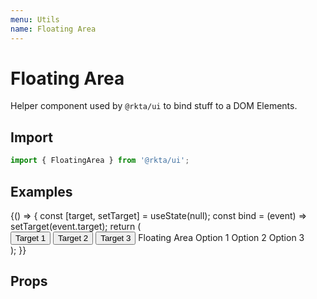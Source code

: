 ```yaml
---
menu: Utils
name: Floating Area
---
```



# Floating Area

Helper component used by `@rkta/ui` to bind stuff to a DOM Elements.

## Import

```javascript
import { FloatingArea } from '@rkta/ui';
```

## Examples

<Playground>
  {() => {
    const [target, setTarget] = useState(null);
    const bind = (event) => setTarget(event.target);
    return (
      <div style={{ display: 'flex', justifyContent: 'space-between', padding: 8 }}>
        <Button bgColor="primary" onClick={bind}>
          Target 1
        </Button>
        <Button bgColor="primary" onClick={bind}>
          Target 2
        </Button>
        <Button bgColor="primary" onClick={bind}>
          Target 3
        </Button>
        <FloatingArea align="bottom" producer={target} active={!!target} offset={8}>
          <List rize={1}>
            <ListTitle>Floating Area</ListTitle>
            <ListButton nowrap>Option 1</ListButton>
            <ListButton nowrap>Option 2</ListButton>
            <ListButton nowrap>Option 3</ListButton>
          </List>
        </FloatingArea>
      </div>
    );
  }}
</Playground>

## Props

<Props of={FloatingArea} />
